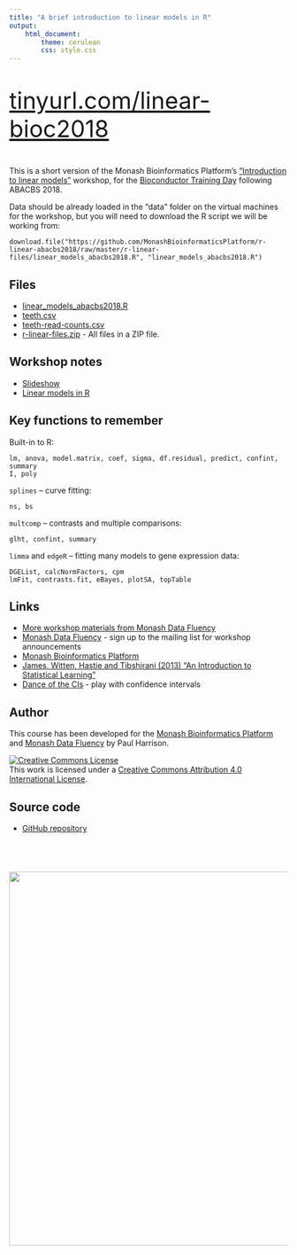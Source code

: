 ```yaml
---
title: "A brief introduction to linear models in R"
output: 
    html_document:
        theme: cerulean
        css: style.css
---
```


<div style="font-size:300%">
[tinyurl.com/linear-bioc2018](https://tinyurl.com/linear-bioc2018)
</div>

This is a short version of the Monash Bioinformatics Platform's ["Introduction to linear models"](https://monashbioinformaticsplatform.github.io/r-linear/) workshop, for the [Bioconductor Training Day](https://www.abacbs.org/conference2018/bioc2018-handson-training-day/) following ABACBS 2018.

Data should be already loaded in the "data" folder on the virtual machines for the workshop, but you will need to download the R script we will be working from:

```
download.file("https://github.com/MonashBioinformaticsPlatform/r-linear-abacbs2018/raw/master/r-linear-files/linear_models_abacbs2018.R", "linear_models_abacbs2018.R")
```

## Files

* [linear_models_abacbs2018.R](r-linear-files/linear_models_abacbs2018.R)
* [teeth.csv](r-linear-files/teeth.csv)
* [teeth-read-counts.csv](r-linear-files/teeth-read-counts.csv)
* [r-linear-files.zip](r-linear-files.zip) - All files in a ZIP file.

## Workshop notes

* [Slideshow](slides/linear_thinking.html)
* [Linear models in R](topics/linear_models_abacbs2018.html)


## Key functions to remember

Built-in to R: 

    lm, anova, model.matrix, coef, sigma, df.residual, predict, confint, summary
    I, poly

`splines` -- curve fitting:

    ns, bs

`multcomp` -- contrasts and multiple comparisons: 

    glht, confint, summary

`limma` and `edgeR` -- fitting many models to gene expression data: 

    DGEList, calcNormFactors, cpm
    lmFit, contrasts.fit, eBayes, plotSA, topTable

## Links

* [More workshop materials from Monash Data Fluency](https://monashdatafluency.github.io/resources/)
* [Monash Data Fluency](https://www.monash.edu/data-fluency) - sign up to the mailing list for workshop announcements
* [Monash Bioinformatics Platform](https://www.monash.edu/researchinfrastructure/bioinformatics)
* [James, Witten, Hastie and Tibshirani (2013) "An Introduction to Statistical Learning"](https://www-bcf.usc.edu/~gareth/ISL/)
* [Dance of the CIs](http://logarithmic.net/2017/dance/) - play with confidence intervals

## Author

This course has been developed for the [Monash Bioinformatics Platform](https://www.monash.edu/researchinfrastructure/bioinformatics) and [Monash Data Fluency](https://www.monash.edu/data-fluency) by Paul Harrison.

<a rel="license" href="http://creativecommons.org/licenses/by/4.0/"><img alt="Creative Commons License" style="border-width:0" src="figures/CC-BY.png" /></a><br />This work is licensed under a <a rel="license" href="http://creativecommons.org/licenses/by/4.0/">Creative Commons Attribution 4.0 International License</a>.

## Source code

* [GitHub repository](https://github.com/MonashBioinformaticsPlatform/r-linear-abacbs2018)

<p style="margin-top: 5em; text-align: right">
<a href="http://bioinformatics.erc.monash.edu"><img src="figures/MBP-banner.png" width="675"></a>
</p>
